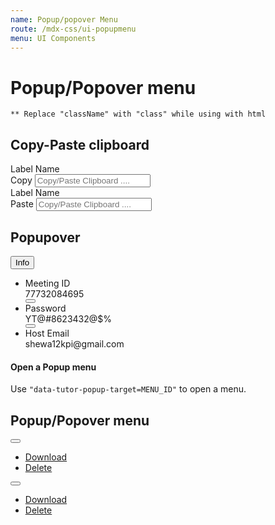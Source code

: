 ```yaml
---
name: Popup/popover Menu
route: /mdx-css/ui-popupmenu
menu: UI Components
---
```



# Popup/Popover menu

`** Replace "className" with "class" while using with html`

## Copy-Paste clipboard

<Playground>
	<div class="tutor-clipboard-input-field">
		<label className="tutor-form-label">Label Name</label>
		<div class="tutor-input-group tutor-form-control-has-icon-right tutor-mb-15">
			<span class="tutor-btn tutor-btn-disable-outline tutor-btn-outline-fd tutor-btn-sm" data-tutor-clipboard-copy-target="tutor-clipboard-copy-1">Copy</span>
			<input type="text" class="tutor-form-control" placeholder="Copy/Paste Clipboard .... " id="tutor-clipboard-copy-1"/>
		</div>
		<label className="tutor-form-label">Label Name</label>
		<div class="tutor-input-group tutor-form-control-has-icon-right tutor-mb-15">
			<span class="tutor-btn tutor-btn-disable-outline tutor-btn-outline-fd tutor-btn-sm" data-tutor-clipboard-paste-target="tutor-clipboard-paste-1">Paste</span>
			<input type="text" class="tutor-form-control" placeholder="Copy/Paste Clipboard .... " id="tutor-clipboard-paste-1"/>
		</div>
	</div>
</Playground>

## Popupover

<Playground>
	<div className="tutor-popover-wrapper">
		<button class="tutor-popover-toggle-btn tutor-btn tutor-btn-icon tutor-btn-disable-outline tutor-no-hover tutor-btn-sm" data-tutor-popover-target="tutor-popover-menu-1">
			<span>Info</span><span class="btn-icon tutor-icon-angle-down-filled"></span>
		</button>
		<div id="tutor-popover-menu-1" className="tutor-popover">
			<div class="tutor-popover-backdrop" data-tutor-popover-backdrop></div>
			<ul class="tutor-meeting-list tutor-border-sl20 tutor-radius-6">
				<li>
					<div>
						<span class="tutor-text-regular-small tutor-color-text-hints">Meeting ID</span><br/>
						<span class="tutor-text-medium-body tutor-color-text-primary" id="copy-target-1">77732084695</span>
					</div>
					<div>
						<button class="tutor-btn tutor-is-circle tutor-is-outline tutor-btn-ghost" data-tutor-copy-target="copy-target-1">
							<span class="btn-icon tutor-icon-24 tutor-icon-copy-filled"></span>
						</button>
					</div>
				</li>
				<li>
					<div>
						<span class="tutor-text-regular-small tutor-color-text-hints">Password</span><br/>
						<span class="tutor-text-medium-body tutor-color-text-primary" id="copy-target-2">YT@#8623432@$%</span>
					</div>
					<div>
						<button class="tutor-btn tutor-is-circle tutor-is-outline tutor-btn-ghost" data-tutor-copy-target="copy-target-2">
							<span class="btn-icon tutor-icon-24 tutor-icon-copy-filled"></span>
						</button>
					</div>
				</li>
				<li>
					<div>
						<span class="tutor-text-regular-small tutor-color-text-hints">Host Email</span><br/>
						<span class="tutor-text-medium-body tutor-color-text-primary">shewa12kpi@gmail.com</span>
					</div>
				</li>
			</ul>
		</div>
	</div>
</Playground>

#### Open a Popup menu

Use `"data-tutor-popup-target=MENU_ID"` to open a menu.<br/>

## Popup/Popover menu

<Playground>
	<div style={{display:'flex', gap: '10px'}}>
		<div className="tutor-popup-opener">
			<button type="button" className="popup-btn" data-tutor-popup-target="popup-menu-1">
				<span className="toggle-icon"></span>
			</button>
			<ul id="popup-menu-1" className="popup-menu">
				<li>
					<a href="#">
						<span className="icon tutor-v2-icon-test icon-msg-archive-filled tutor-color-design-white"></span>
						<span className="tutor-text-regular-body tutor-color-text-white">Download</span>
					</a>
				</li>
				<li>
					<a href="#">
						<span className="icon tutor-v2-icon-test icon-delete-fill-filled tutor-color-design-white"></span>
						<span className="tutor-text-regular-body tutor-color-text-white">Delete</span>
					</a>
				</li>
			</ul>
		</div>
		<div className="tutor-popup-opener">
			<button type="button" className="popup-btn" data-tutor-popup-target="popup-menu-2">
				<span className="toggle-icon"></span>
			</button>
			<ul id="popup-menu-2" className="popup-menu">
				<li>
					<a href="#">
						<span className="icon tutor-v2-icon-test icon-msg-archive-filled tutor-color-design-white"></span>
						<span className="tutor-text-regular-body tutor-color-text-white">Download</span>
					</a>
				</li>
				<li>
					<a href="#">
						<span className="icon tutor-v2-icon-test icon-delete-fill-filled tutor-color-design-white"></span>
						<span className="tutor-text-regular-body tutor-color-text-white">Delete</span>
					</a>
				</li>
			</ul>
		</div>
	</div>
</Playground>
